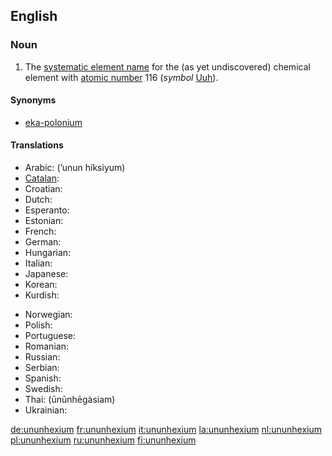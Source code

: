==English==
{{elements|Uuh|ununpentium|Uup|ununseptium|Uus}}

===Noun===
{{en-noun|-}}
{{wikipedia}}

# {{element}} The [[systematic element name]] for the (as yet undiscovered) chemical element with [[atomic number]] 116 (''symbol'' [[Uuh]]).

====Synonyms====
*[[eka-polonium]]

====Translations====
{{trans-top|element with atomic number 116}}
*Arabic: {{ARchar|[[أنون هيكسيوم]]}} (’unun híksiyum) {{m}}
*[[Catalan]]: {{t-|ca|ununhexi|m}}
*Croatian: {{t-|hr|ununheksij|m}}
*Dutch: {{t+|nl|ununhexium|n}}
*Esperanto: {{t-|eo|ununheksio|xs=Esperanto}}
*Estonian: {{t-|et|ununheksium}}
*French: {{t+|fr|ununhexium|m}}
*German: {{t+|de|Ununhexium|n}}
*Hungarian: {{t-|hu|ununhexium}}
*Italian: {{t-|it|ununhexio|m}}
*Japanese: {{t-|ja|ウンウンヘキシウム|ununhekishiumu|sc=Jpan}}
*Korean: {{t-|ko|우눈헥슘|tr=ununheksyum|sc=Hang}}
*Kurdish: {{t|ku|ûnûnheksiyûm}}
{{trans-mid}}
*Norwegian: {{t-|no|ununhexium}}
*Polish: {{t+|pl|ununhexium|m}}
*Portuguese: {{t|pt|ununhéxio|m}}
*Romanian: {{t-|ro|ununhexiu|n}}
*Russian: {{t-|ru|унунгексий|unungéksij|m|sc=Cyrl}}
*Serbian: {{t|sr|унунхексијум|m|tr=ununheksijum|sc=Cyrl}}
*Spanish: {{t+|es|ununhexio|m}}
*Swedish: {{t-|sv|ununhexium}}
*Thai: {{THchar|[[อูนอูนเฮกเซียม]]}} (ūnūnhēgàsiam)
*Ukrainian: {{t|uk|унунгексій|m|tr=ununhéksij|sc=Cyrl|xs=Ukrainian}}
{{trans-bottom}}

[[de:ununhexium]]
[[fr:ununhexium]]
[[it:ununhexium]]
[[la:ununhexium]]
[[nl:ununhexium]]
[[pl:ununhexium]]
[[ru:ununhexium]]
[[fi:ununhexium]]